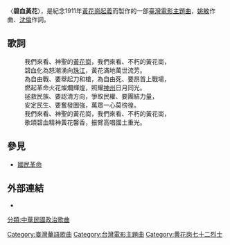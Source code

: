 〈'''碧血黃花'''〉，是紀念1911年[[黃花崗起義|黃花崗起義]]而製作的一部[[臺灣電影|臺灣電影]][[主題曲|主題曲]]，[[姚敏|姚敏]]作曲、[[沈倫|沈倫]]作詞。

==歌詞==
:我們來看、神聖的[[黃花崗|黃花崗]]，我們來看、不朽的黃花崗，
:碧血化為怒潮湧向[[珠江|珠江]]，黃花滿地萬世流芳。
:為自由戰、要舉起刀和槍，為自由死、要昂首上戰場，
:燃起革命火花燦爛輝煌，照耀[[神州|神州]]日月同光。
:拯救民族、要認清方向，爭取民權、要團結力量，
:安定民生、要奮發圖強，萬眾一心莫徬徨。
:我們來看、神聖的黃花崗，我們來看、不朽的黃花崗，
:歌頌碧血精神黃花馨香，振臂高唱國土重光。

==參見==
*[[國民革命|國民革命]]

==外部連結==
*{{Youtube|ShM1L_VG5kU}}

{{歌曲小作品}}
[[分類:中華民國政治歌曲|分類:中華民國政治歌曲]]
[[Category:臺灣華語歌曲|Category:臺灣華語歌曲]]
[[Category:台灣電影主題曲|Category:台灣電影主題曲]]
[[Category:黄花岗七十二烈士|Category:黄花岗七十二烈士]]